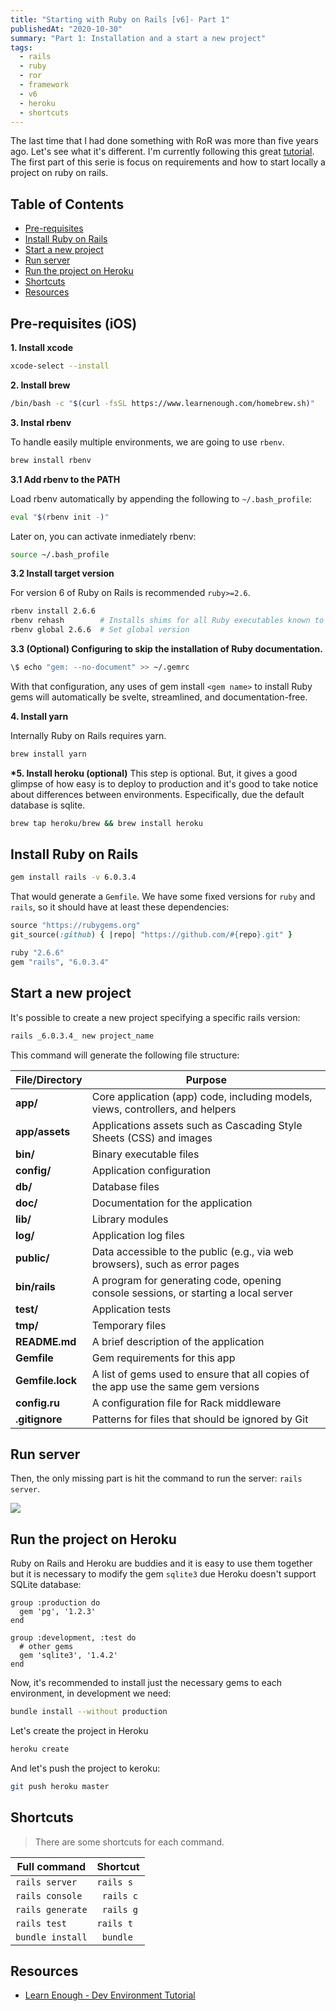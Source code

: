 ```yaml
---
title: "Starting with Ruby on Rails [v6]- Part 1"
publishedAt: "2020-10-30"
summary: "Part 1: Installation and a start a new project"
tags:
  - rails
  - ruby
  - ror
  - framework
  - v6
  - heroku
  - shortcuts
---
```


The last time that I had done something with RoR was more than five years ago. Let's see what it's different. I'm currently following this great [tutorial][learn-enough]. The first part of this serie is focus on requirements and how to start locally a project on ruby on rails.

## Table of Contents

- [Pre-requisites](#pre-requisites-ios)
- [Install Ruby on Rails](#install-ruby-on-rails)
- [Start a new project](#start-a-new-project)
- [Run server](#run-server)
- [Run the project on Heroku](#run-the-project-on-heroku)
- [Shortcuts](#shortcuts)
- [Resources](#resources)

## Pre-requisites (iOS)

**1. Install xcode**

```bash
xcode-select --install
```

**2. Install brew**

```bash
/bin/bash -c "$(curl -fsSL https://www.learnenough.com/homebrew.sh)"
```

**3. Instal rbenv**

To handle easily multiple environments, we are going to use `rbenv`.

```bash
brew install rbenv
```

**3.1 Add rbenv to the PATH**

Load rbenv automatically by appending the following to `~/.bash_profile`:

```bash
eval "$(rbenv init -)"
```

Later on, you can activate inmediately rbenv:

```bash
source ~/.bash_profile
```

**3.2 Install target version**

For version 6 of Ruby on Rails is recommended `ruby>=2.6`.

```bash
rbenv install 2.6.6
rbenv rehash        # Installs shims for all Ruby executables known to rbenv
rbenv global 2.6.6  # Set global version
```

**3.3 (Optional) Configuring to skip the installation of Ruby documentation.**

```bash
\$ echo "gem: --no-document" >> ~/.gemrc
```

With that configuration, any uses of gem install `<gem name>` to install Ruby gems will automatically be svelte, streamlined, and documentation-free.

**4. Install yarn**

Internally Ruby on Rails requires yarn.

```bash
brew install yarn
```

**\*5. Install heroku (optional)**
This step is optional. But, it gives a good glimpse of how easy is to deploy to production and it's good to take notice about differences between environments. Especifically, due the default database is sqlite.

```bash
brew tap heroku/brew && brew install heroku
```

## Install Ruby on Rails

```bash
gem install rails -v 6.0.3.4
```

That would generate a `Gemfile`. We have some fixed versions for `ruby` and `rails`, so it should have at least these dependencies:

```ruby
source "https://rubygems.org"
git_source(:github) { |repo| "https://github.com/#{repo}.git" }

ruby "2.6.6"
gem "rails", "6.0.3.4"
```

## Start a new project

It's possible to create a new project specifying a specific rails version:

```bash
rails _6.0.3.4_ new project_name
```

This command will generate the following file structure:

| File/Directory   | Purpose                                                                             |
| ---------------- | ----------------------------------------------------------------------------------- |
| **app/**         | Core application (app) code, including models, views, controllers, and helpers      |
| **app/assets**   | Applications assets such as Cascading Style Sheets (CSS) and images                 |
| **bin/**         | Binary executable files                                                             |
| **config/**      | Application configuration                                                           |
| **db/**          | Database files                                                                      |
| **doc/**         | Documentation for the application                                                   |
| **lib/**         | Library modules                                                                     |
| **log/**         | Application log files                                                               |
| **public/**      | Data accessible to the public (e.g., via web browsers), such as error pages         |
| **bin/rails**    | A program for generating code, opening console sessions, or starting a local server |
| **test/**        | Application tests                                                                   |
| **tmp/**         | Temporary files                                                                     |
| **README.md**    | A brief description of the application                                              |
| **Gemfile**      | Gem requirements for this app                                                       |
| **Gemfile.lock** | A list of gems used to ensure that all copies of the app use the same gem versions  |
| **config.ru**    | A configuration file for Rack middleware                                            |
| **.gitignore**   | Patterns for files that should be ignored by Git                                    |

## Run server

Then, the only missing part is hit the command to run the server: `rails server`.

![](/images/blog/ror-v6-part-1/yay.png)

## Run the project on Heroku

Ruby on Rails and Heroku are buddies and it is easy to use them together but it is necessary to modify the gem `sqlite3` due Heroku doesn't support SQLite database:

```ruby:Gemfile
group :production do
  gem 'pg', '1.2.3'
end

group :development, :test do
  # other gems
  gem 'sqlite3', '1.4.2'
end
```

Now, it's recommended to install just the necessary gems to each environment, in development we need:

```bash
bundle install --without production
```

Let's create the project in Heroku

```bash
heroku create
```

And let's push the project to keroku:

```bash
git push heroku master
```

## Shortcuts

> There are some shortcuts for each command.

| Full command     | Shortcut   |
| ---------------- | ---------- |
| `rails server`   | `rails s`  |
| `rails console`  | ` rails c` |
| `rails generate` | ` rails g` |
| `rails test`     | `rails t`  |
| `bundle install` | ` bundle`  |

## Resources

- [Learn Enough - Dev Environment Tutorial](dev-environment-tutorial)

[learn-enough]: https://www.learnenough.com
[dev-environment-tutorial]: https://www.learnenough.com/dev-environment-tutorial#sec-native_os_setup
